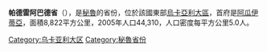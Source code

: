 '''帕德雷阿巴德省'''（{{lang-es|Provincia de Padre Abad}}），是[[秘魯|秘魯]]的省份，位於該國東部[[烏卡亞利大區|烏卡亞利大區]]，首府是[[阿瓜伊蒂亞|阿瓜伊蒂亞]]，面積8,822平方公里，2005年人口44,310，人口密度每平方公里5.0人。

{{coord|9.03821|S|75.50174|W|type:adm2nd_source:itwiki|display=title}}

{{秘魯省份|state=collapsed}}
{{秘鲁行政区划小作品}}
[[Category:乌卡亚利大区|Category:乌卡亚利大区]]
[[Category:秘魯省份|Category:秘魯省份]]